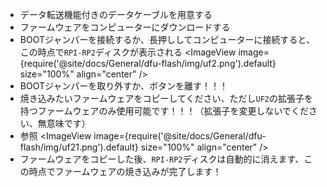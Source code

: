 * データ転送機能付きのデータケーブルを用意する
* ファームウェアをコンピューターにダウンロードする
* BOOTジャンパーを接続するか、長押ししてコンピューターに接続すると、この時点で`RPI-RP2`ディスクが表示される
    <ImageView image={require('@site/docs/General/dfu-flash/img/uf2.png').default} size="100%" align="center" />
* BOOTジャンパーを取り外すか、ボタンを離す！！！
* 焼き込みたいファームウェアをコピーしてください、ただし`UF2`の拡張子を持つファームウェアのみ使用可能です！！！（拡張子を変更しないでください、無意味です）
* 参照
    <ImageView image={require('@site/docs/General/dfu-flash/img/uf21.png').default} size="100%" align="center" />
* ファームウェアをコピーした後、`RPI-RP2`ディスクは自動的に消えます、この時点でファームウェアの焼き込みが完了します！